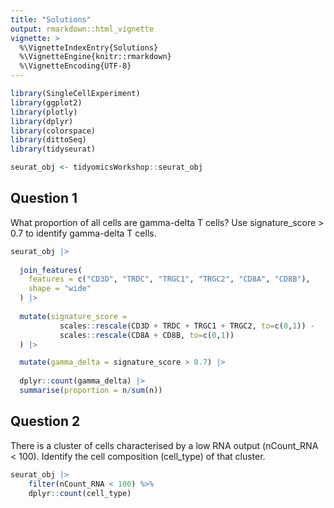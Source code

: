```yaml
---
title: "Solutions"
output: rmarkdown::html_vignette
vignette: >
  %\VignetteIndexEntry{Solutions}
  %\VignetteEngine{knitr::rmarkdown}
  %\VignetteEncoding{UTF-8}
---
```


```r
library(SingleCellExperiment)
library(ggplot2)
library(plotly)
library(dplyr)
library(colorspace)
library(dittoSeq)
library(tidyseurat)

seurat_obj <- tidyomicsWorkshop::seurat_obj
```

## Question 1

What proportion of all cells are gamma-delta T cells? Use signature_score > 0.7 to identify gamma-delta T cells.

```r
seurat_obj |>
  
  join_features(
    features = c("CD3D", "TRDC", "TRGC1", "TRGC2", "CD8A", "CD8B"),
    shape = "wide"
  ) |>
  
  mutate(signature_score =
           scales::rescale(CD3D + TRDC + TRGC1 + TRGC2, to=c(0,1)) -
           scales::rescale(CD8A + CD8B, to=c(0,1))
  ) |>

  mutate(gamma_delta = signature_score > 0.7) |>
  
  dplyr::count(gamma_delta) |> 
  summarise(proportion = n/sum(n))
```

## Question 2

There is a cluster of cells characterised by a low RNA output (nCount_RNA < 100). Identify the cell composition (cell_type) of that cluster.


```r
seurat_obj |>
    filter(nCount_RNA < 100) %>% 
    dplyr::count(cell_type)
```
